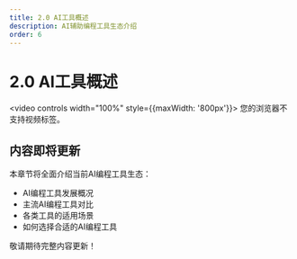 ```yaml
---
title: 2.0 AI工具概述
description: AI辅助编程工具生态介绍
order: 6
---
```


# 2.0 AI工具概述

<video controls width="100%" style={{maxWidth: '800px'}}>
  <source src="https://minio.xiaofeng.show/ai-code/2.0.mp4" type="video/mp4" />
  您的浏览器不支持视频标签。
</video>

## 内容即将更新

本章节将全面介绍当前AI编程工具生态：

- AI编程工具发展概况
- 主流AI编程工具对比
- 各类工具的适用场景
- 如何选择合适的AI编程工具

敬请期待完整内容更新！ 